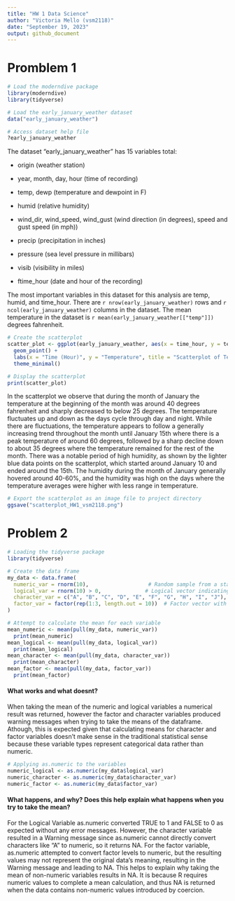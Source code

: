```yaml
---
title: "HW 1 Data Science"
author: "Victoria Mello (vsm2118)"
date: "September 19, 2023"
output: github_document
---
```

# Promblem 1

```r
# Load the moderndive package
library(moderndive)
library(tidyverse)

# Load the early_january_weather dataset
data("early_january_weather")
```

```r
# Access dataset help file
?early_january_weather
```
The dataset “early_january_weather” has 15 variables total:

* origin (weather station)

* year, month, day, hour (time of recording)

* temp, dewp (temperature and dewpoint in F)

* humid (relative humidity)

* wind_dir, wind_speed, wind_gust (wind direction (in degrees), speed and gust speed (in mph))

* precip (precipitation in inches)

* pressure (sea level pressure in millibars)

* visib (visibility in miles)

* ftime_hour (date and hour of the recording)

The most important variables in this dataset for this analysis are temp, humid, and time_hour. There are `r nrow(early_january_weather)` rows and `r ncol(early_january_weather)` columns in the dataset. The mean temperature in the dataset is `r mean(early_january_weather[["temp"]])` degrees fahrenheit.

```r
# Create the scatterplot
scatter_plot <- ggplot(early_january_weather, aes(x = time_hour, y = temp, color = humid)) +
  geom_point() +
  labs(x = "Time (Hour)", y = "Temperature", title = "Scatterplot of Temperature vs. Time (Hour)") +
  theme_minimal()

# Display the scatterplot
print(scatter_plot)
```

In the scatterplot we observe that during the month of January the temperature at the beginning of the month was around 40 degrees fahrenheit and sharply decreased to below 25 degrees. The temperature fluctuates up and down as the days cycle through day and night. While there are fluctuations, the temperature appears to follow a generally increasing trend throughout the month until January 15th where there is a peak temperature of around 60 degrees, followed by a sharp decline down to about 35 degrees where the temperature remained for the rest of the month. There was a notable period of high humidity, as shown by the lighter blue data points on the scatterplot, which started around January 10 and ended around the 15th. The humidity during the month of January generally hovered around 40-60%, and the humidity was high on the days where the temperature averages were higher with less range in temperature.

```r
# Export the scatterplot as an image file to project directory
ggsave("scatterplot_HW1_vsm2118.png")
```

# Problem 2 

```r
# Loading the tidyverse package
library(tidyverse)

# Create the data frame
my_data <- data.frame(
  numeric_var = rnorm(10),                   # Random sample from a standard Normal distribution
  logical_var = rnorm(10) > 0,              # Logical vector indicating whether elements are > 0
  character_var = c("A", "B", "C", "D", "E", "F", "G", "H", "I", "J"),  # Character vector
  factor_var = factor(rep(1:3, length.out = 10))  # Factor vector with 3 different levels
)
```

```r
# Attempt to calculate the mean for each variable
mean_numeric <- mean(pull(my_data, numeric_var))
  print(mean_numeric)
mean_logical <- mean(pull(my_data, logical_var))
  print(mean_logical)
mean_character <- mean(pull(my_data, character_var))
  print(mean_character)
mean_factor <- mean(pull(my_data, factor_var))
  print(mean_factor)
```

#### What works and what doesnt? 
When taking the mean of the numeric and logical variables a numerical result was returned, however the factor and character variables produced warning messages when trying to take the means of the dataframe. Athough, this is expected given that calculating means for character and factor variables doesn't make sense in the traditional statistical sense because these variable types represent categorical data rather than numeric. 

```r
# Applying as.numeric to the variables
numeric_logical <- as.numeric(my_data$logical_var)
numeric_character <- as.numeric(my_data$character_var)
numeric_factor <- as.numeric(my_data$factor_var)
```

#### What happens, and why? Does this help explain what happens when you try to take the mean?
For the Logical Variable as.numeric converted TRUE to 1 and FALSE to 0 as expected without any error messages. However, the character variable resulted in a Warning message since as.numeric cannot directly convert characters like "A" to numeric, so it returns NA. For the factor variable, as.numeric attempted to convert factor levels to numeric, but the resulting values may not represent the original data's meaning, resulting in the Warning message and leading to NA. This helps to explain why taking the mean of non-numeric variables results in NA. It is because R requires numeric values to complete a mean calculation, and thus NA is returned when the data contains non-numeric values introduced by coercion. 
